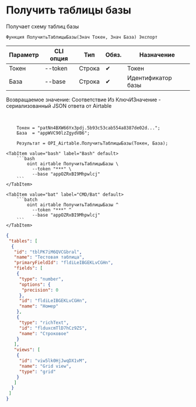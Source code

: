 ﻿---
sidebar_position: 2
description: Получить таблицы базы и другие функции для работы с Airtable в Открытом пакете интеграций - бесплатной open-source библиотеке интеграций для 1С:Предприятие 8, OneScript и CLI
keywords: [1C, 1С, 1С:Предприятие, 1С:Предприятие 8.3, API, Интеграция, Сервисы, Обмен, OneScript, CLI, Airtable]
---


# Получить таблицы базы
 Получает схему таблиц базы



`Функция ПолучитьТаблицыБазы(Знач Токен, Знач База) Экспорт`

  | Параметр | CLI опция | Тип | Обяз. | Назначение |
  |-|-|-|-|-|
  | Токен | --token | Строка | &#x2714; | Токен |
  | База | --base | Строка | &#x2714; | Идентификатор базы |

  
  Возвращаемое значение:   Соответствие Из КлючИЗначение - сериализованный JSON ответа от Airtable

<br/>




```bsl title="Пример использования для 1С:Предприятие/OneScript"
    Токен = "patNn4BXW66Yx3pdj.5b93c53cab554a8387de02d...";
    База  = "appWVC90lzZgydVB6";

    Результат = OPI_Airtable.ПолучитьТаблицыБазы(Токен, База);
```
    

 <Tabs>
  
    <TabItem value="bash" label="Bash" default>
        ```bash
            oint airtable ПолучитьТаблицыБазы \
              --token "***" \
              --base "appOZRxBI9Mhpwlcj"
        ```
    </TabItem>
  
    <TabItem value="bat" label="CMD/Bat" default>
        ```batch
            oint airtable ПолучитьТаблицыБазы ^
              --token "***" ^
              --base "appOZRxBI9Mhpwlcj"
        ```
    </TabItem>
</Tabs>


```json title="Результат"
{
 "tables": [
  {
   "id": "tblPK7iM6QVCGbral",
   "name": "Тестовая таблица",
   "primaryFieldId": "fldiLeIBGEKLvCGHn",
   "fields": [
    {
     "type": "number",
     "options": {
      "precision": 0
     },
     "id": "fldiLeIBGEKLvCGHn",
     "name": "Номер"
    },
    {
     "type": "richText",
     "id": "flduxcmTlD7hCz9ZS",
     "name": "Строковое"
    }
   ],
   "views": [
    {
     "id": "viw5lk0HjJwqDX1vM",
     "name": "Grid view",
     "type": "grid"
    }
   ]
  }
 ]
}
```
